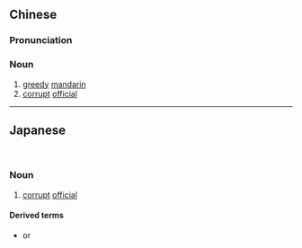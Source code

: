 {{also|贪官}}
==Chinese==
{{zh-forms|s=贪官}}

===Pronunciation===
{{zh-pron
|m=tānguān
|c=taam1 gun1
|cat=n
}}

===Noun===
{{zh-noun}}

# [[greedy]] [[mandarin]]
# [[corrupt]] [[official]]

----

==Japanese==
{{ja-kanjitab|たん|かん|yomi=on}}<br>
{{ja-kanjitab|どん|かん|yomi=on}}

===Noun===
{{ja-noun|たんかん|どんかん}}

# {{lb|ja|dated|sort=たんかん}} [[corrupt]] [[official]]

====Derived terms====
* {{ja-r|貪官汚吏|たんかんおり}} or {{ja-r|貪官汚吏|どんかんおり}}